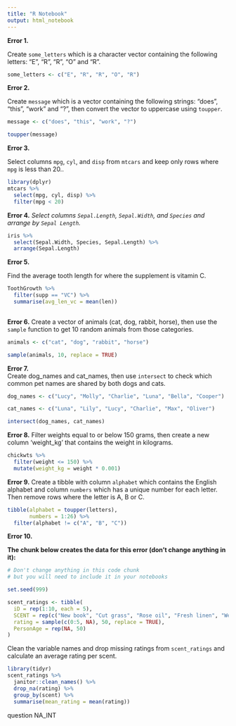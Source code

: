 ```yaml
---
title: "R Notebook"
output: html_notebook
---
```


**Error 1.**  

Create `some_letters` which is a character vector containing the following letters: "E", "R", "R", "O" and "R".
```r
some_letters <- c("E", "R", "R", "O", "R")
```


**Error 2.**  

Create `message` which is a vector containing the following strings: "does", "this", "work" and "?", then convert the vector to uppercase using `toupper`.
```r
message <- c("does", "this", "work", "?")

toupper(message)

```



**Error 3.**  

Select columns `mpg`, `cyl`, and `disp` from `mtcars` and keep only rows where `mpg` is less than 20..
```r
library(dplyr)
mtcars %>% 
  select(mpg, cyl, disp) %>%
  filter(mpg < 20)
```


**Error 4.**
*Select columns `Sepal.Length`, `Sepal.Width`, and `Species` and arrange by `Sepal Length`.*
```r
iris %>% 
  select(Sepal.Width, Species, Sepal.Length) %>% 
  arrange(Sepal.Length)
```

**Error 5.** 

Find the average tooth length for where the supplement is vitamin C.

```r
ToothGrowth %>%
  filter(supp == "VC") %>% 
  summarise(avg_len_vc = mean(len))
 
```


**Error 6.**
Create a vector of animals (cat, dog, rabbit, horse), then use the `sample` function to get 10 random animals from those categories.

```r
animals <- c("cat", "dog", "rabbit", "horse")

sample(animals, 10, replace = TRUE)

```


**Error 7.**  
Create dog_names and cat_names, then use `intersect` to check which common pet names are shared by both dogs and cats.

```r
dog_names <- c("Lucy", "Molly", "Charlie", "Luna", "Bella", "Cooper")

cat_names <- c("Luna", "Lily", "Lucy", "Charlie", "Max", "Oliver")

intersect(dog_names, cat_names)
```



**Error 8.**
Filter weights equal to or below 150 grams, then create a new column 'weight_kg' that contains the weight in kilograms.

```r
chickwts %>% 
  filter(weight <= 150) %>% 
  mutate(weight_kg = weight * 0.001)
```



**Error 9.**
Create a tibble with column `alphabet` which contains the English alphabet and column `numbers` which has a unique number for each letter. Then remove rows where the letter is A, B or C.

```r
tibble(alphabet = toupper(letters),
       numbers = 1:26) %>% 
  filter(alphabet != c("A", "B", "C"))
```



**Error 10.** 

**The chunk below creates the data for this error (don't change anything in it):**
```r
# Don't change anything in this code chunk
# but you will need to include it in your notebooks

set.seed(999)

scent_ratings <- tibble(
  iD = rep(1:10, each = 5),
  SCENT = rep(c("New book", "Cut grass", "Rose oil", "Fresh linen", "Wet dog"), 10),
  rating = sample(c(0:5, NA), 50, replace = TRUE),
  PersonAge = rep(NA, 50)
)
```

Clean the variable names and drop missing ratings from `scent_ratings` and calculate an average rating per scent.

```r
library(tidyr)
scent_ratings %>% 
  janitor::clean_names() %>% 
  drop_na(rating) %>% 
  group_by(scent) %>% 
  summarise(mean_rating = mean(rating))
```

question NA_INT

